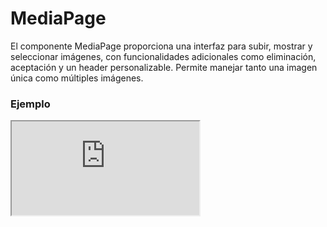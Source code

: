 
# MediaPage

El componente MediaPage proporciona una interfaz para subir, mostrar y seleccionar imágenes, con funcionalidades adicionales como eliminación, aceptación y un header personalizable. Permite manejar tanto una imagen única como múltiples imágenes.

### Ejemplo

<Iframe
  minHeightIframe="30dvh"
  src="https://fenextjs-component-storybook.vercel.app/iframe.html?args=&id=media-page--index&viewMode=story"
/>

### Importacion

Para importar el componente MediaPage, se puede hacer desde fenextjs

```tsx copy
import { MediaPage } from "fenextjs";
```

### Parametros

| Parametro   | Tipo                                                         | Requerido | Default   | Descripcion                                                                         |
| ----------- | ------------------------------------------------------------ | --------- | --------- | ----------------------------------------------------------------------------------- |
| className   | string                                                       | no        | ''        | Clase CSS para personalizar el contenedor del componente MediaPage.                 |
| multiple    | boolean                                                      | no        | false     | Determina si se pueden seleccionar o subir múltiples imágenes a la vez.             |
| onChange    | (data: ImgDataProps[] \| ImgDataProps \| undefined) =\> void | no        | undefined | Función que se ejecuta cuando hay cambios en las imágenes seleccionadas o cargadas. |
| onUploadImg | (data: ImgDataProps) =\> void                                | no        | undefined | Función que se ejecuta cuando se sube una imagen.                                   |
| onDeleteImg | (data: ImgDataProps) =\> void                                | no        | undefined | Función que se ejecuta cuando se elimina una imagen.                                |
| onAcepte    | (data: ImgDataProps[] \| ImgDataProps) =\> void              | no        | undefined | Función que se ejecuta cuando se acepta la selección de imágenes.                   |
| HeaderPage  | ReactNode                                                    | no        |

\<Title tag="h3"\>Media\</Title\>
\<Text\>Upload or Select Imagen.\</Text\> | Contenido del encabezado de la página de medios, se puede personalizar. |
| defaultValue | ImgDataProps[] \| ImgDataProps | no | undefined | Valor por defecto del componente, que puede ser una o varias imágenes. |
| images | ImgDataProps[] | no | [] | Imágenes a mostrar en el componente MediaPage. |
| loaderImages | boolean | no | false | Muestra un cargador mientras las imágenes están siendo cargadas. |
| disabledSelectImg | boolean | no | false | Deshabilita la opción de seleccionar imágenes. |
| InputUploadProps | Omit\<InputUploadProps, 'onChange' \| 'defaultValue' \| 'onChangeProgress' \| 'onUploadFile' \| 'clearAfterUpload'\> | no | \{
accept: ["png", "jpg", "jpeg", "webp"],
title: "Upload Imagen",
text: "Click for select or upload Imagen.",
\} | Propiedades para personalizar el componente InputUpload utilizado dentro de MediaPage. |
| ButtonAcceptProps | Omit\<ButtonProps, 'onClick'\> | no | \{ children: 'Acepte' \} | Propiedades del botón de aceptación. |
| ButtonCancelProps | Omit\<ButtonProps, 'onClick'\> | no | \{ children: 'Cancel' \} | Propiedades del botón de cancelación. |
| isPage | boolean | no | true | Determina si el componente se comporta como una página completa de medios o como un componente en línea. |
| extraContentImgs | ReactNode | no | undefined | Contenido adicional que se puede agregar junto a las imágenes en MediaPage. |
| onRenderImg | (data: ImgDataProps) =\> ReactNode | no | undefined | Función que permite renderizar imágenes personalizadas dentro de la galería. |

### Storybook

Para ver el storybook del componente lo puede hacer con este [link](https://fenextjs-component-storybook.vercel.app/?path=/story/media-page--index)

### Usos

- MediaPage básico

```tsx copy
<MediaPage />
```

- MediaPage con imágenes predeterminadas

```tsx copy
<MediaPage defaultValue={defaultImages} />
```

- MediaPage con múltiples imágenes

```tsx copy
<MediaPage multiple={true} />
```

